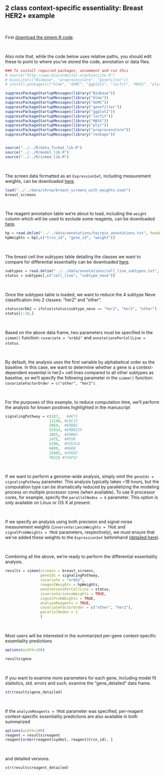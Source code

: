 2 class context-specific essentiality: Breast HER2+ example
-------------------------------------------------------------

&nbsp;

First [download the simem R code](https://github.com/neellab/simem/tree/master/R). 

&nbsp;

Also note that, while the code below uses relative paths, you should edit these to point to where you've stored the code, annotation or data files.

```r

### To install required packages, uncomment and run this
# source("http://www.bioconductor.org/biocLite.R")
# biocLite(c("Biobase", "preprocessCore", "genefilter"))
# install.packages(c("blme", "doMC", "ggplot2", "locfit", "MASS", "plyr", "reshape"))

suppressPackageStartupMessages(library("Biobase"))
suppressPackageStartupMessages(library("blme"))
suppressPackageStartupMessages(library("doMC"))
suppressPackageStartupMessages(library("genefilter"))
suppressPackageStartupMessages(library("ggplot2"))
suppressPackageStartupMessages(library("locfit"))
suppressPackageStartupMessages(library("MASS"))
suppressPackageStartupMessages(library("plyr"))
suppressPackageStartupMessages(library("preprocessCore"))
suppressPackageStartupMessages(library("reshape"))


source("../../R/data_format_lib.R")
source("../../R/model_lib.R")
source("../../R/simem_lib.R")
```
&nbsp;

The screen data formatted as an `ExpressionSet`, including measurement weights, can be downloaded [here](https://www.dropbox.com/s/dp278iu9kle98fy/breast_screens_with_weights.eset?dl=1).

```r

load("../../data/shrna/breast_screens_with_weights.eset")
breast_screens
```
&nbsp;

The reagent annotation table we're about to load, including the `weight` column which will be used to exclude some reagents, can be downloaded [here](https://github.com/neellab/bfg/blob/gh-pages/data/annotations/hairpin_annotations.txt.zip?raw=true).

```r
hp = read.delim("../../data/annotations/hairpin_annotations.txt", header=T, as.is=T, check.names=F)
hpWeights = hp[,c("trcn_id", "gene_id", "weight")]
```
&nbsp;

The breast cell line subtypes table detailing the classes we want to compare for differential essentiality can be downloaded [here](https://github.com/neellab/bfg/blob/gh-pages/data/annotations/cell_line_subtypes.txt.zip?raw=true).

```r
subtypes = read.delim("../../data/annotations/cell_line_subtypes.txt", header=T, as.is=T, check.names=F)
status = subtypes[,c("cell_line", "subtype_neve")]
```
&nbsp;

Once the subtypes table is loaded, we want to reduce the 4 subtype Neve classification into 2 classes: "her2" and "other". 

```r
status$erbb2 = ifelse(status$subtype_neve == "her2", "her2", "other")
status[1:10,]
```
&nbsp;

Based on the above data frame, two parameters must be specified in the `simem()` function: `covariate = "erbb2"` and `annotationsPerCellLine = status`.

&nbsp;

By default, the analysis uses the first variable by alphabetical order as the baseline. In this case, we want to determine whether a gene is a context-dependent essential in her2+ cell lines compared to all other subtypes as baseline, so we'll specify the following parameter in the `simem()` function: `covariateFactorOrder = c("other", "her2")`.

&nbsp;

For the purposes of this example, to reduce computation time, we'll perform the analysis for known positives highlighted in the manuscript

```r
signalingPathway = c(207,   #AKT1
                    11140, #CDC37
                    2064,  #ERBB2
                    55914, #ERBB2IP
                    2065,  #ERBB3
                    2475,  #MTOR
                    5290,  #PIK3CA
                    6009,  #RHEB
                    25803, #SPDEF
                    7022) #TFAP2C
```
&nbsp;

If we want to perform a genome-wide analysis, simply omit the `geneIds = signalingPathway` parameter. This analysis typically takes ~18 hours, but the computation type can be dramatically reduced by parallelizing the modeling process on multiple processor cores (when available). To use 6 processor cores, for example, specify the `parallelNodes = 6` parameter. This option is only available on Linux or OS X at present.

&nbsp;

If we specify an analysis using both precision and signal-noise measurement weights (`inverseVarianceWeights = TRUE` and `signalProbWeights = TRUE` parameters, respectively), we must ensure that we've added these weights to the `ExpressionSet` beforehand ([detailed here](https://github.com/neellab/simem/blob/master/documentation/markdown/weights_precision.html)).

&nbsp;

Combining all the above, we're ready to perform the differential essentiality analysis.

```r

results = simem(screens = breast_screens,
                geneIds = signalingPathway,
                covariate = "erbb2",
                reagentWeights = hpWeights,
                annotationsPerCellLine = status,
                inverseVarianceWeights = TRUE,
                signalProbWeights = TRUE,
                analyzeReagents = TRUE,
                covariateFactorOrder = c("other", "her2"), 
                parallelNodes = 1
                )
```
&nbsp;

Most users will be interested in the summarized per-gene context-specific essentiality predictions

```r
options(width=100)

results$gene
```
&nbsp;

If you want to examine more parameters for each gene, including model fit statistics, std. errors and such, examine the "gene_detailed" data frame.

```r
str(results$gene_detailed)
```
&nbsp;

If the `analyzeReagents = TRUE` parameter was specified, per-reagent context-specific essentiality predictions are also available in both summarized

```r
options(width=100)
reagent = results$reagent
reagent[order(reagent$symbol, reagent$trcn_id), ]
```
&nbsp;

and detailed versions.

```r
str(results$reagent_detailed)
```
